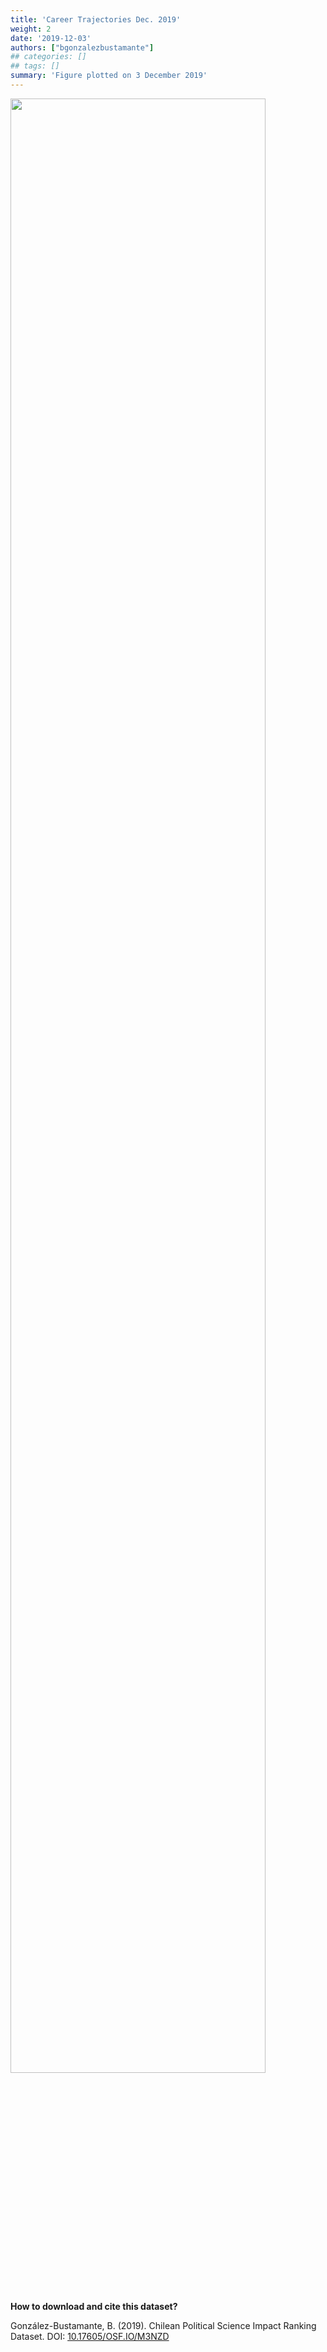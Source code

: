 ```yaml
---
title: 'Career Trajectories Dec. 2019'
weight: 2
date: '2019-12-03'
authors: ["bgonzalezbustamante"]
## categories: []
## tags: []
summary: 'Figure plotted on 3 December 2019'
---
```


![](Careers-Dec-2019.png){ width=90% }

**How to download and cite this dataset?**

González-Bustamante, B. (2019). Chilean Political Science Impact Ranking Dataset. DOI: [10.17605/OSF.IO/M3NZD](http://doi.org/10.17605/OSF.IO/M3NZD)
